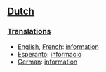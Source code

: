 ==[[Dutch]]==
===[[Translations]]===
*[[English]], [[French]]: [[information]]
*[[Esperanto]]: [[informacio]]
*[[German]]: [[information]]